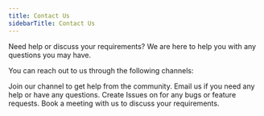 ```yaml
---
title: Contact Us
sidebarTitle: Contact Us
---
```


Need help or discuss your requirements?
We are here to help you with any questions you may have.

You can reach out to us through the following channels:

<CardGroup cols={2}>
	<Card title="Discord" icon="discord" href="https://discord.langtrace.ai">
		Join our channel to get help from the community.
	</Card>
	<Card title="Email" icon="envelope" href="mailto:contact@langtrace.ai">
		Email us if you need any help or have any questions.
	</Card>
	<Card
		title="Github"
		icon="github"
		href="https://github.com/Scale3-Labs/langtrace"
	>
		Create Issues on for any bugs or feature requests.
	</Card>
  <Card
    title="Book a Meeting"
    icon="calendar"
    href="https://calendar.app.google/Go5gXNPcqZjAY4i47"
  >
    Book a meeting with us to discuss your requirements.
  </Card>

</CardGroup>
